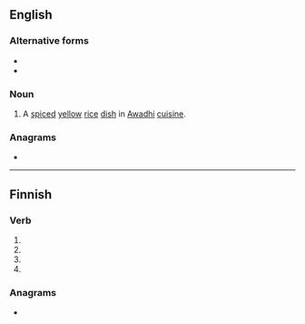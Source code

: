 ==English==

===Alternative forms===
* {{l|en|tehri}}
* {{l|en|tehari}}

===Noun===
{{en-noun|-}}

# A [[spiced]] [[yellow]] [[rice]] [[dish]] in [[Awadhi]] [[cuisine]].

===Anagrams===
* {{anagrams|en|a=ahirt|Harti|Thira|Thíra|airth|thair}}

----

==Finnish==

===Verb===
{{head|fi|verb form}}

# {{fi-form of|tahria|pr=third-person|pl=singular|mood=indicative|tense=past}}
# {{fi-form of|tahria|mood=indicative|tense=present connegative}}
# {{fi-form of|tahria|pr=second-person|pl=singular|mood=imperative|tense=present}}
# {{fi-form of|tahria|pr=second-person|pl=singular|mood=imperative|tense=present connegative}}

===Anagrams===
* {{anagrams|fi|ihrat|rahit|rahti}}